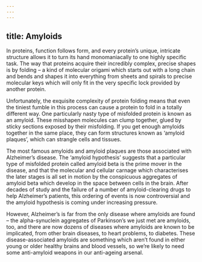 ```yaml
---
---
---
```

title: Amyloids
---




In proteins, function follows form, and every protein’s unique, intricate structure allows it to turn its hand monomaniacally to one highly specific task. The way that proteins acquire their incredibly complex, precise shapes is by folding – a kind of molecular origami which starts out with a long chain and bends and shapes it into everything from sheets and spirals to precise molecular keys which will only fit in the very specific lock provided by another protein.

Unfortunately, the exquisite complexity of protein folding means that even the tiniest fumble in this process can cause a protein to fold in a totally different way. One particularly nasty type of misfolded protein is known as an amyloid. These misshapen molecules can clump together, glued by sticky sections exposed by their misfolding. If you get enough amyloids together in the same place, they can form structures known as ‘amyloid plaques’, which can strangle cells and tissues.

The most famous amyloids and amyloid plaques are those associated with Alzheimer’s disease. The ‘amyloid hypothesis’ suggests that a particular type of misfolded protein called amyloid beta is the prime mover in the disease, and that the molecular and cellular carnage which characterises the later stages is all set in motion by the conspicuous aggregates of amyloid beta which develop in the space between cells in the brain. After decades of study and the failure of a number of amyloid-clearing drugs to help Alzheimer’s patients, this ordering of events is now controversial and the amyloid hypothesis is coming under increasing pressure.

However, Alzheimer’s is far from the only disease where amyloids are found – the alpha-synuclein aggregates of Parkinson’s we just met are amyloids, too, and there are now dozens of diseases where amyloids are known to be implicated, from other brain diseases, to heart problems, to diabetes. These disease-associated amyloids are something which aren’t found in either young or older healthy brains and blood vessels, so we’re likely to need some anti-amyloid weapons in our anti-ageing arsenal.
